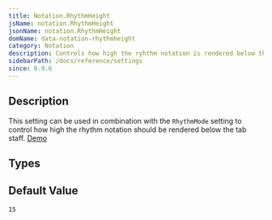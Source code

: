 ```yaml
---
title: Notation.RhythmHeight
jsName: notation.RhythmHeight
jsonName: notation.RhythmHeight
domName: data-notation-rhythmheight
category: Notation
description: Controls how high the ryhthm notation is rendered below the tab staff
sidebarPath: /docs/reference/settings
since: 0.9.6
---
```



## Description

This setting can be used in combination with the `RhythmMode` setting to control how high the rhythm notation should be rendered below the tab staff. 
[Demo](/docs/examples/stave-configurations/rhythm)

<PropertyDescription metadata={metadata} />

## Types

<TypeTable>
    <TypeRow name="int" />
</TypeTable>

## Default Value

`15`